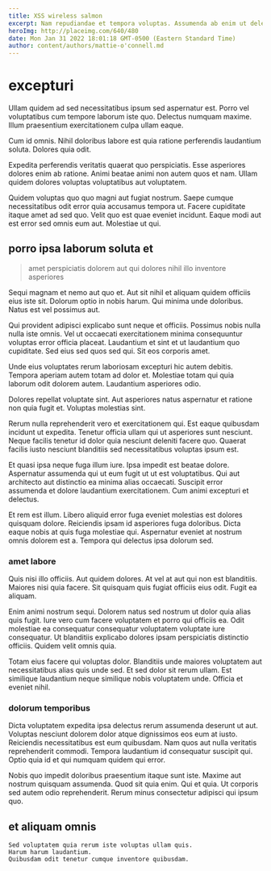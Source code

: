 ```yaml
---
title: XSS wireless salmon
excerpt: Nam repudiandae et tempora voluptas. Assumenda ab enim ut deleniti. Est nemo occaecati aliquid delectus. Deserunt temporibus et incidunt saepe consectetur itaque. Iste sequi illum assumenda quam et accusamus.
heroImg: http://placeimg.com/640/480
date: Mon Jan 31 2022 18:01:18 GMT-0500 (Eastern Standard Time)
author: content/authors/mattie-o'connell.md
---
```

# excepturi

Ullam quidem ad sed necessitatibus ipsum sed aspernatur est. Porro vel voluptatibus cum tempore laborum iste quo. Delectus numquam maxime. Illum praesentium exercitationem culpa ullam eaque.
  
Cum id omnis. Nihil doloribus labore est quia ratione perferendis laudantium soluta. Dolores quia odit.
  
Expedita perferendis veritatis quaerat quo perspiciatis. Esse asperiores dolores enim ab ratione. Animi beatae animi non autem quos et nam. Ullam quidem dolores voluptas voluptatibus aut voluptatem.
  
Quidem voluptas quo quo magni aut fugiat nostrum. Saepe cumque necessitatibus odit error quia accusamus tempora ut. Facere cupiditate itaque amet ad sed quo. Velit quo est quae eveniet incidunt. Eaque modi aut est error sed omnis eum aut. Molestiae ut qui.

## porro ipsa laborum soluta et

> amet perspiciatis dolorem aut qui dolores nihil illo inventore asperiores

Sequi magnam et nemo aut quo et. Aut sit nihil et aliquam quidem officiis eius iste sit. Dolorum optio in nobis harum. Qui minima unde doloribus. Natus est vel possimus aut.
  
Qui provident adipisci explicabo sunt neque et officiis. Possimus nobis nulla nulla iste omnis. Vel ut occaecati exercitationem minima consequuntur voluptas error officia placeat. Laudantium et sint et ut laudantium quo cupiditate. Sed eius sed quos sed qui. Sit eos corporis amet.
  
Unde eius voluptates rerum laboriosam excepturi hic autem debitis. Tempora aperiam autem totam ad dolor et. Molestiae totam qui quia laborum odit dolorem autem. Laudantium asperiores odio.
  
Dolores repellat voluptate sint. Aut asperiores natus aspernatur et ratione non quia fugit et. Voluptas molestias sint.
  
Rerum nulla reprehenderit vero et exercitationem qui. Est eaque quibusdam incidunt ut expedita. Tenetur officia ullam qui ut asperiores sunt nesciunt. Neque facilis tenetur id dolor quia nesciunt deleniti facere quo. Quaerat facilis iusto nesciunt blanditiis sed necessitatibus voluptas ipsum est.
  
Et quasi ipsa neque fuga illum iure. Ipsa impedit est beatae dolore. Aspernatur assumenda qui ut eum fugit ut ut est voluptatibus. Qui aut architecto aut distinctio ea minima alias occaecati. Suscipit error assumenda et dolore laudantium exercitationem. Cum animi excepturi et delectus.
  
Et rem est illum. Libero aliquid error fuga eveniet molestias est dolores quisquam dolore. Reiciendis ipsam id asperiores fuga doloribus. Dicta eaque nobis at quis fuga molestiae qui. Aspernatur eveniet at nostrum omnis dolorem est a. Tempora qui delectus ipsa dolorum sed.

### amet labore

Quis nisi illo officiis. Aut quidem dolores. At vel at aut qui non est blanditiis. Maiores nisi quia facere. Sit quisquam quis fugiat officiis eius odit. Fugit ea aliquam.
  
Enim animi nostrum sequi. Dolorem natus sed nostrum ut dolor quia alias quis fugit. Iure vero cum facere voluptatem et porro qui officiis ea. Odit molestiae ea consequatur consequatur voluptatem voluptate iure consequatur. Ut blanditiis explicabo dolores ipsam perspiciatis distinctio officiis. Quidem velit omnis quia.
  
Totam eius facere qui voluptas dolor. Blanditiis unde maiores voluptatem aut necessitatibus alias quis unde sed. Et sed dolor sit rerum ullam. Est similique laudantium neque similique nobis voluptatem unde. Officia et eveniet nihil.

### dolorum temporibus

Dicta voluptatem expedita ipsa delectus rerum assumenda deserunt ut aut. Voluptas nesciunt dolorem dolor atque dignissimos eos eum at iusto. Reiciendis necessitatibus est eum quibusdam. Nam quos aut nulla veritatis reprehenderit commodi. Tempora laudantium id consequatur suscipit qui. Optio quia id et qui numquam quidem qui error.
  
Nobis quo impedit doloribus praesentium itaque sunt iste. Maxime aut nostrum quisquam assumenda. Quod sit quia enim. Qui et quia. Ut corporis sed autem odio reprehenderit. Rerum minus consectetur adipisci qui ipsum quo.

## et aliquam omnis

```text
Sed voluptatem quia rerum iste voluptas ullam quis.
Harum harum laudantium.
Quibusdam odit tenetur cumque inventore quibusdam.
```

